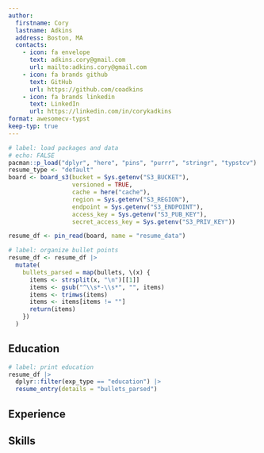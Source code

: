 ```yaml
---
author:
  firstname: Cory
  lastname: Adkins
  address: Boston, MA
  contacts:
    - icon: fa envelope
      text: adkins.cory@gmail.com 
      url: mailto:adkins.cory@gmail.com
    - icon: fa brands github 
      text: GitHub
      url: https://github.com/coadkins
    - icon: fa brands linkedin
      text: LinkedIn
      url: https://linkedin.com/in/corykadkins
format: awesomecv-typst
keep-typ: true
---
```

```r
# label: load packages and data
# echo: FALSE
pacman::p_load("dplyr", "here", "pins", "purrr", "stringr", "typstcv")
resume_type <- "default"
board <- board_s3(bucket = Sys.getenv("S3_BUCKET"),
                  versioned = TRUE,
                  cache = here("cache"),
                  region = Sys.getenv("S3_REGION"),
                  endpoint = Sys.getenv("S3_ENDPOINT"),
                  access_key = Sys.getenv("S3_PUB_KEY"),
                  secret_access_key = Sys.getenv("S3_PRIV_KEY"))

resume_df <- pin_read(board, name = "resume_data")
```

```r
# label: organize bullet points
resume_df <- resume_df |> 
  mutate(
    bullets_parsed = map(bullets, \(x) {
      items <- strsplit(x, "\n")[[1]]
      items <- gsub("^\\s*-\\s*", "", items)
      items <- trimws(items)
      items <- items[items != ""]
      return(items)
    })
  )
```
## Education
```r
# label: print education
resume_df |>
  dplyr::filter(exp_type == "education") |>
  resume_entry(details = "bullets_parsed")
```
## Experience

## Skills